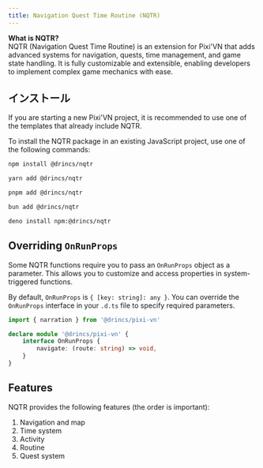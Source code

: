 ```yaml
---
title: Navigation Quest Time Routine (NQTR)
---
```


**What is NQTR?**\
NQTR (Navigation Quest Time Routine) is an extension for Pixi'VN that adds advanced systems for navigation, quests, time management, and game state handling. It is fully customizable and extensible, enabling developers to implement complex game mechanics with ease.

## インストール

<Callout title="Templates" type="info">

If you are starting a new Pixi'VN project, it is recommended to use one of the <DynamicLink href="/start#project-initialization">templates</DynamicLink> that already include NQTR.

</Callout>

To install the NQTR package in an existing JavaScript project, use one of the following commands:

```sh tab="npm"
npm install @drincs/nqtr
```

```sh tab="yarn"
yarn add @drincs/nqtr
```

```sh tab="pnpm"
pnpm add @drincs/nqtr
```

```sh tab="bun"
bun add @drincs/nqtr
```

```sh tab="deno"
deno install npm:@drincs/nqtr
```

## Overriding `OnRunProps`

Some NQTR functions require you to pass an `OnRunProps` object as a parameter. This allows you to customize and access properties in system-triggered functions.

By default, `OnRunProps` is `{ [key: string]: any }`. You can override the `OnRunProps` interface in your `.d.ts` file to specify required parameters.

```ts tab="pixi-vn.d.ts"
import { narration } from '@drincs/pixi-vn'

declare module '@drincs/pixi-vn' {
    interface OnRunProps {
        navigate: (route: string) => void,
    }
}
```

## Features

NQTR provides the following features (the order is important):

1. <DynamicLink href="/nqtr/navigation">Navigation and map</DynamicLink>
2. <DynamicLink href="/nqtr/time">Time system</DynamicLink>
3. <DynamicLink href="/nqtr/activity">Activity</DynamicLink>
4. <DynamicLink href="/nqtr/routine">Routine</DynamicLink>
5. Quest system
